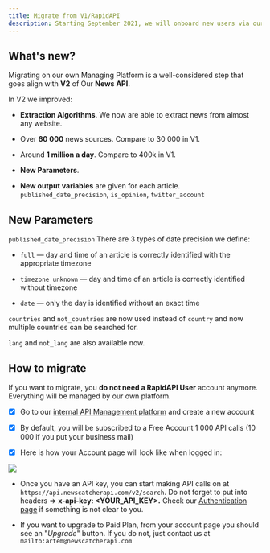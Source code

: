 ```yaml
---
title: Migrate from V1/RapidAPI
description: Starting September 2021, we will onboard new users via our own [internal API Management platform](https://app.newscatcherapi.com/dashboard/). 
---
```


What's new?
---------------

Migrating on our own Managing Platform is a well-considered step that goes align with **V2** of Our **News API.**

In V2 we improved:

*   **Extraction Algorithms**. We now are able to extract news from almost any website.
    
*   Over **60 000** news sources. Compare to 30 000 in V1.
    
*   Around **1 million a day**. Compare to 400k in V1.
    
*   **New Parameters**.
    
*   **New output variables** are given for each article. `published_date_precision`, `is_opinion`, `twitter_account`
    

New Parameters
------------------

`published_date_precision` There are 3 types of date precision we define:

*   `full` — day and time of an article is correctly identified with the appropriate timezone
    
*   `timezone unknown` — day and time of an article is correctly identified without timezone
    
*   `date` — only the day is identified without an exact time
    

`countries` and `not_countries` are now used instead of `country` and now multiple countries can be searched for.

`lang` and `not_lang` are also available now.

How to migrate
------------------

If you want to migrate, you **do not need a RapidAPI User** account anymore. Everything will be managed by our own platform.

- [x]   Go to our [internal API Management platform](https://app.newscatcherapi.com/dashboard/) and create a new account

- [x]   By default, you will be subscribed to a Free Account 1 000 API calls (10 000 if you put your business mail)
    
- [x]   Here is how your Account page will look like when logged in:
    
![](/images/migrate-v1.png)

*   Once you have an API key, you can start making API calls on at `https://api.newscatcherapi.com/v2/search`. Do not forget to put into headers => **x-api-key: \<YOUR\_API\_KEY>.** Check our [Authentication page](https://docs.newscatcherapi.com/api-docs/authentication) if something is not clear to you.
    
*   If you want to upgrade to Paid Plan, from your account page you should see an "_Upgrade_" button. If you do not, just contact us at `mailto:artem@newscatcherapi.com`
    
